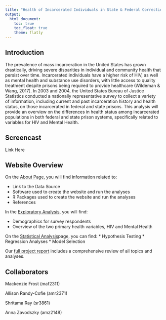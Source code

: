 ```yaml
---
title: "Health of Incarcerated Individuals in State & Federal Correctional Facilities, 2003-2004"
output: 
  html_document:
    toc: true
    toc_float: true
    theme: flatly
---
```


## Introduction

The prevalence of mass incarceration in the United States has grown drastically, driving severe disparities in individual and community health that persist over time. Incarcerated individuals have a higher risk of HIV, as well as mental health and substance use disorders, with little access to quality treatment despite prisons being required to provide healthcare (Wildeman & Wang, 2017). In 2003 and 2004, the United States Bureau of Justice Statistics conducted a nationally representative survey to collect a variety of information, including current and past incarceration history and health status, on those incarcerated in federal and state prisons. This analysis will provide an overview on the differences in health status among incarcerated populations in both federal and state prison systems, specifically related to variables for HIV and Mental Health.  

## Screencast

Link Here

## Website Overview

On the [About Page](about.html), you will find information related to: 

* Link to the Data Source
* Software used to create the website and run the analyses
* R Packages used to create the website and run the analyses
* References

In the [Exploratory Analysis](EDA.html), you will find: 

* Demographics for survey respondents 
* Overview of the two primary health variables, HIV and Mental Health

On the [Statistical Analysis](stat_tests.html)page, you can find:
* Hypothesis Testing
* Regression Analyses
* Model Selection

Our [full project report](project_report.html) includes a comprehensive review of all topics and analyses.

## Collaborators

Mackenzie Frost (maf2311)

Allison Randy-Cofie (amr2371)

Shritama Ray (sr3861)

Anna Zavodszky (amz2148)
